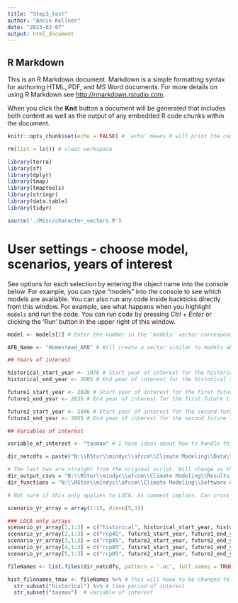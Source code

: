 ```yaml
---
title: "Step3_test"
author: "Annie Kellner"
date: "2023-02-07"
output: html_document
---
```


## R Markdown

This is an R Markdown document. Markdown is a simple formatting syntax for authoring HTML, PDF, and MS Word documents. For more details on using R Markdown see <http://rmarkdown.rstudio.com>.

When you click the **Knit** button a document will be generated that includes both content as well as the output of any embedded R code chunks within the document. 

```r
knitr::opts_chunk$set(echo = FALSE) # 'echo' means R will print the code along with the results. 

rm(list = ls()) # clear workspace

library(terra)
library(sf)
library(dplyr)
library(tmap)
library(tmaptools)
library(stringr)
library(data.table)
library(tidyr)

source('./Misc/character_vectors.R')

```

# User settings - choose model, scenarios, years of interest

See options for each selection by entering the object name into the console below. For example, you can type "models" into the console to see which models are available. You can also run any code inside backticks directly from this window. For example, see what happens when you highlight `models` and run the code. You can run code by pressing *Ctrl + Enter* or clicking the 'Run' button in the upper right of this window.


```r
model <- models[2] # Enter the number in the 'models' vector corresponding with your model of interest. For example, LOCA_CCSM4 would be 2.

AFB_Name <- "Homestead_ARB" # Will create a vector similar to models above

## Years of interest

historical_start_year <- 1976 # Start year of interest for the historical time period  
historical_end_year <- 2005 # End year of interest for the historical time period

future1_start_year <- 2026 # Start year of interest for the first future time period 
future1_end_year <- 2035 # End year of interest for the first future time period 

future2_start_year <- 2046 # Start year of interest for the second future time period 
future2_end_year <- 2055 # End year of interest for the second future time period 

## Variables of interest

variable_of_interest <- "tasmax" # I have ideas about how to handle this so the variable(s) can be selected rather than manually entered
```


```r

dir_netcdfs = paste("N:\\RStor\\mindyc\\afccm\\Climate Modeling\\Data\\", model)

# The last two are straight from the original script. Will change so that directories can be set more generally in 'settings'
dir_output_csvs = "N:\\RStor\\mindyc\\afccm\\Climate Modeling\\Results_LOCA_V2" # output csv
dir_functions = "N:\\RStor\\mindyc\\afccm\\Climate Modeling\\Software Apps\\R scripts\\LOCA_V2" # scripts that call in functions for analysis

```

```r

# Not sure if this only applies to LOCA, as comment implies. Can cross that bridge when we come to it. 

scenario_yr_array = array(1:15, dim=c(5,3))

### LOCA only arrays
scenario_yr_array[1,1:3] = c("historical", historical_start_year, historical_end_year)
scenario_yr_array[2,1:3] = c("rcp45", future1_start_year, future1_end_year)
scenario_yr_array[3,1:3] = c("rcp45", future2_start_year, future2_end_year)
scenario_yr_array[4,1:3] = c("rcp85", future1_start_year, future1_end_year)
scenario_yr_array[5,1:3] = c("rcp85", future2_start_year, future2_end_year)

```



```r

fileNames <- list.files(dir_netcdfs, pattern = '.nc', full.names = TRUE, recursive = TRUE)

hist_filenames_tmax <- fileNames %>% # this will have to be changed to make it more 'universal'. I have ideas but this works for the trial run for now. 
  str_subset("historical") %>% # time period of interest
  str_subset("tasmax")  # variable of interest


```

